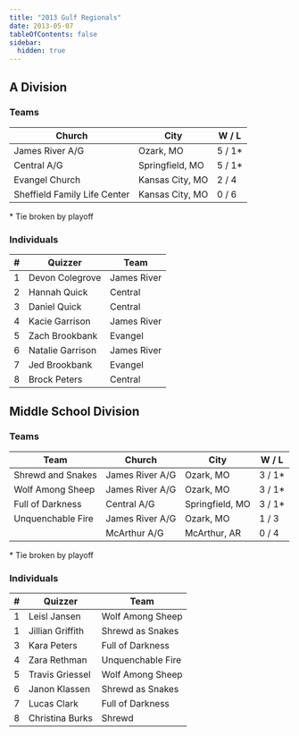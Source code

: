 ```yaml
---
title: "2013 Gulf Regionals"
date: 2013-05-07
tableOfContents: false
sidebar:
  hidden: true
---
```


## A Division

### Teams

| Church                       | City            | W / L  |
| ---------------------------- | --------------- | ------ |
| James River A/G              | Ozark, MO       | 5 / 1* |
| Central A/G                  | Springfield, MO | 5 / 1* |
| Evangel Church               | Kansas City, MO | 2 / 4  |
| Sheffield Family Life Center | Kansas City, MO | 0 / 6  |

\* Tie broken by playoff

### Individuals

|    # | Quizzer          | Team        |
| ---: | ---------------- | ----------- |
|    1 | Devon Colegrove  | James River |
|    2 | Hannah Quick     | Central     |
|    3 | Daniel Quick     | Central     |
|    4 | Kacie Garrison   | James River |
|    5 | Zach Brookbank   | Evangel     |
|    6 | Natalie Garrison | James River |
|    7 | Jed Brookbank    | Evangel     |
|    8 | Brock Peters     | Central     |

## Middle School Division

### Teams

| Team              | Church          | City            | W / L  |
| ----------------- | --------------- | --------------- | ------ |
| Shrewd and Snakes | James River A/G | Ozark, MO       | 3 / 1* |
| Wolf Among Sheep  | James River A/G | Ozark, MO       | 3 / 1* |
| Full of Darkness  | Central A/G     | Springfield, MO | 3 / 1* |
| Unquenchable Fire | James River A/G | Ozark, MO       | 1 / 3  |
|                   | McArthur A/G    | McArthur, AR    | 0 / 4  |

\* Tie broken by playoff

### Individuals

|    # | Quizzer          | Team              |
| ---: | ---------------- | ----------------- |
|    1 | Leisl Jansen     | Wolf Among Sheep  |
|    1 | Jillian Griffith | Shrewd as Snakes  |
|    3 | Kara Peters      | Full of Darkness  |
|    4 | Zara Rethman     | Unquenchable Fire |
|    5 | Travis Griessel  | Wolf Among Sheep  |
|    6 | Janon Klassen    | Shrewd as Snakes  |
|    7 | Lucas Clark      | Full of Darkness  |
|    8 | Christina Burks  | Shrewd            |
